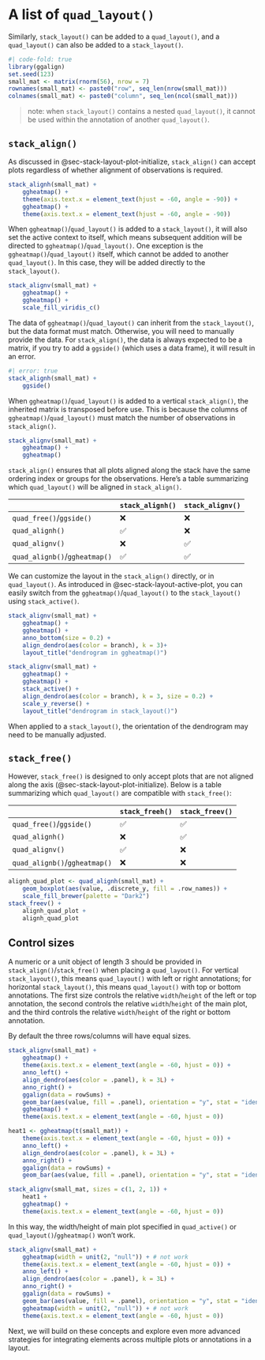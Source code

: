 # A list of `quad_layout()` {#sec-multiple-quad-layouts}
Similarly, `stack_layout()` can be added to a `quad_layout()`, and a
`quad_layout()` can also be added to a `stack_layout()`.

```r
#| code-fold: true
library(ggalign)
set.seed(123)
small_mat <- matrix(rnorm(56), nrow = 7)
rownames(small_mat) <- paste0("row", seq_len(nrow(small_mat)))
colnames(small_mat) <- paste0("column", seq_len(ncol(small_mat)))
```

> note: when `stack_layout()` contains a nested `quad_layout()`, it cannot be used
within the annotation of another `quad_layout()`. 

## `stack_align()`
As discussed in @sec-stack-layout-plot-initialize, `stack_align()` can accept
plots regardless of whether alignment of observations is required. 

```r
stack_alignh(small_mat) +
    ggheatmap() +
    theme(axis.text.x = element_text(hjust = -60, angle = -90)) +
    ggheatmap() +
    theme(axis.text.x = element_text(hjust = -60, angle = -90))
```

When `ggheatmap()`/`quad_layout()` is added to a `stack_layout()`, it will also
set the active context to itself, which means subsequent addition will be
directed to `ggheatmap()`/`quad_layout()`. One exception is the
`ggheatmap()`/`quad_layout()` itself, which cannot be added to another
`quad_layout()`. In this case, they will be added directly to the
`stack_layout()`.

```r
stack_alignv(small_mat) +
    ggheatmap() +
    ggheatmap() +
    scale_fill_viridis_c()
```

The data of `ggheatmap()`/`quad_layout()` can inherit from the `stack_layout()`,
but the data format must match. Otherwise, you will need to manually provide the
data. For `stack_align()`, the data is always expected to be a matrix, if you
try to add a `ggside()` (which uses a data frame), it will result in an error.

```r
#| error: true
stack_alignh(small_mat) +
    ggside()
```

When `ggheatmap()`/`quad_layout()` is added to a vertical `stack_align()`, the
inherited matrix is transposed before use. This is because the columns of
`ggheatmap()`/`quad_layout()` must match the number of observations in
`stack_align()`.
```r
stack_alignv(small_mat) +
    ggheatmap() +
    ggheatmap()
```

`stack_align()` ensures that all plots aligned along the stack have the same
ordering index or groups for the observations. Here's a table summarizing which
`quad_layout()` will be aligned in `stack_align()`.

|                               | `stack_alignh()` | `stack_alignv()` |
| ----------------------------- | ---------------- | ---------------- |
| `quad_free()`/`ggside()`      | ❌               | ❌               |
| `quad_alignh()`               | ✅               | ❌               |
| `quad_alignv()`               | ❌               | ✅               |
| `quad_alignb()`/`ggheatmap()` | ✅               | ✅               |

We can customize the layout in the `stack_align()` directly, or in
`quad_layout()`. As introduced in @sec-stack-layout-active-plot, you can easily
switch from the `ggheatmap()`/`quad_layout()` to the `stack_layout()` using
`stack_active()`.

::: {.grid}

::: {.g-col-6}
```r
stack_alignv(small_mat) +
    ggheatmap() +
    ggheatmap() +
    anno_bottom(size = 0.2) +
    align_dendro(aes(color = branch), k = 3)+
    layout_title("dendrogram in ggheatmap()")
```
:::

::: {.g-col-6}
```r
stack_alignv(small_mat) +
    ggheatmap() +
    ggheatmap() +
    stack_active() +
    align_dendro(aes(color = branch), k = 3, size = 0.2) +
    scale_y_reverse() +
    layout_title("dendrogram in stack_layout()")
```
:::

:::

When applied to a `stack_layout()`, the orientation of the dendrogram may need
to be manually adjusted.

## `stack_free()`
However, `stack_free()` is designed to only accept plots that are not aligned
along the axis (@sec-stack-layout-plot-initialize). Below is a table summarizing
which `quad_layout()` are compatible with `stack_free()`:

|                               | `stack_freeh()` | `stack_freev()` |
| ----------------------------- | --------------- | --------------- |
| `quad_free()`/`ggside()`      | ✅              | ✅              |
| `quad_alignh()`               | ❌              | ✅              |
| `quad_alignv()`               | ✅              | ❌              |
| `quad_alignb()`/`ggheatmap()` | ❌              | ❌              |


```r
alignh_quad_plot <- quad_alignh(small_mat) +
    geom_boxplot(aes(value, .discrete_y, fill = .row_names)) +
    scale_fill_brewer(palette = "Dark2")
stack_freev() +
    alignh_quad_plot +
    alignh_quad_plot
```

## Control sizes
A numeric or a unit object of length 3 should be provided in
`stack_align()`/`stack_free()` when placing a `quad_layout()`. For vertical
`stack_layout()`, this means `quad_layout()` with left or right annotations; for
horizontal `stack_layout()`, this means `quad_layout()` with top or bottom
annotations. The first size controls the relative `width`/`height` of the left
or top annotation, the second controls the relative `width`/`height` of the main
plot, and the third controls the relative `width`/`height` of the right or
bottom annotation. 

By default the three rows/columns will have equal sizes.
```r
stack_alignv(small_mat) +
    ggheatmap() +
    theme(axis.text.x = element_text(angle = -60, hjust = 0)) +
    anno_left() +
    align_dendro(aes(color = .panel), k = 3L) +
    anno_right() +
    ggalign(data = rowSums) +
    geom_bar(aes(value, fill = .panel), orientation = "y", stat = "identity") +
    ggheatmap() +
    theme(axis.text.x = element_text(angle = -60, hjust = 0))
```

```r
heat1 <- ggheatmap(t(small_mat)) +
    theme(axis.text.x = element_text(angle = -60, hjust = 0)) +
    anno_left() +
    align_dendro(aes(color = .panel), k = 3L) +
    anno_right() +
    ggalign(data = rowSums) +
    geom_bar(aes(value, fill = .panel), orientation = "y", stat = "identity")

stack_alignv(small_mat, sizes = c(1, 2, 1)) +
    heat1 +
    ggheatmap() +
    theme(axis.text.x = element_text(angle = -60, hjust = 0))
```

In this way, the width/height of main plot specified in `quad_active()` or
`quad_layout()`/`ggheatmap()` won't work.
```r
stack_alignv(small_mat) +
    ggheatmap(width = unit(2, "null")) + # not work
    theme(axis.text.x = element_text(angle = -60, hjust = 0)) +
    anno_left() +
    align_dendro(aes(color = .panel), k = 3L) +
    anno_right() +
    ggalign(data = rowSums) +
    geom_bar(aes(value, fill = .panel), orientation = "y", stat = "identity") +
    ggheatmap(width = unit(2, "null")) + # not work
    theme(axis.text.x = element_text(angle = -60, hjust = 0))
```

Next, we will build on these concepts and explore even more advanced strategies
for integrating elements across multiple plots or annotations in a layout.
